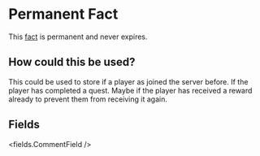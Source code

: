 
# Permanent Fact 

This [fact](/docs/facts) is permanent and never expires.

## How could this be used?

This could be used to store if a player as joined the server before. If the player has completed a quest. Maybe if the player has received a reward already to prevent them from receiving it again.


## Fields

<fields.CommentField />
